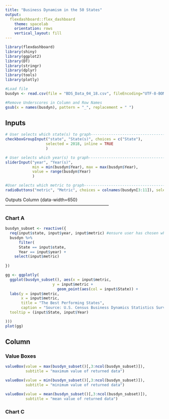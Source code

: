 ---
title: "Business Dynamism in the 50 States"
output: 
  flexdashboard::flex_dashboard
    theme: spacelab
    orientation: rows
    vertical_layout: fill
---

```{r setup, include=FALSE}
library(flexdashboard)
library(shiny)
library(ggplot2)
library(DT)
library(stringr)
library(dplyr)
library(tools)
library(plotly)

#Load file
busdyn <- read.csv(file = "BDS_Data_04_18.csv", fileEncoding="UTF-8-BOM")

#Remove Underscores in Column and Row Names
gsub(x = names(busdyn), pattern = "_", replacement = " ") 

```
Inputs {.sidebar}
-----------------------------------------------------------------------
```{r setup, include=FALSE}
# User selects which state(s) to graph------------------------------------------
checkboxGroupInput("state", "State(s)", choices = c("State"),
                  selected = 2018, inline = TRUE
                  )

# User selects which year(s) to graph-------------------------------------------
sliderInput("year", "Year(s)",
            min = min(busdyn$Year), max = max(busdyn$Year),
            value = range(busdyn$Year)
            )

#User selects which metric to graph---------------------------------------------
radioButtons("metric", "Metric", choices = colnames(busdyn[3:11]), selected = NULL)
```
Outputs
Column {data-width=650}
-----------------------------------------------------------------------

### Chart A

```{r}
busdyn_subset <- reactive({
  req(input$state, input$year, input$metric) #ensure user has chosen what to graph
  busdyn %>%
      filter(
      State == input$state,
      Year == input$year) +
    select(input$metric)
    
})

gg <- ggplotly(
  ggplot(busdyn_subset(), aes(x = input$metric, 
                     y = input$metric +
                       geom_point(aes(col = input$State)) + 
  labs(y = input$metric,
       x = input$metric,
       title = "The Best Performing States",
       caption = "Source: U.S. Census Business Dynamics Statistics Survey") +
  tooltip = (input$State, input$Year)

)))
plot(gg)

```

Column {data-width=350}
-----------------------------------------------------------------------

### Value Boxes

```{r}
valueBox(value = max(busdyn_subset()[,3:ncol(busdyn_subset)]),
         subtitle = "maximum value of returned data")

valueBox(value = min(busdyn_subset()[,3:ncol(busdyn_subset)]),
         subtitle = "minimum value of returned data")

valueBox(value = mean(busdyn_subset()[,3:ncol(busdyn_subset)]),
         subtitle = "mean value of returned data")
```

### Chart C

```{r}

```

